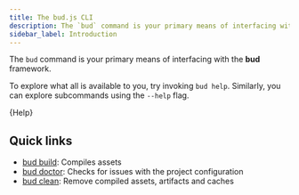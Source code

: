 ```yaml
---
title: The bud.js CLI
description: The `bud` command is your primary means of interfacing with the bud framework.
sidebar_label: Introduction
---
```



The `bud` command is your primary means of interfacing with the **bud** framework.

To explore what all is available to you, try invoking `bud help`. Similarly, you can explore subcommands using the `--help` flag.

<CodeBlock title="$ bud help">{Help}</CodeBlock>

## Quick links

- [bud build](/guides/cli/build): Compiles assets
- [bud doctor](/guides/cli/doctor): Checks for issues with the project configuration
- [bud clean](/guides/cli/clean): Remove compiled assets, artifacts and caches
